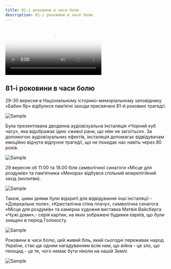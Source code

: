 ```yaml
---
title: 81-і роковини в часи болю
description: 81-і роковини в часи болю
---
```



<Video
  src="/assets/events/81-anniversary/01.mp4"
  poster="/assets/events/81-anniversary/poster.webp"
/>

## 81-і роковини в часи болю

29-30 вересня в Національному історико-меморіальному заповіднику «Бабин Яр»
відбулися пам’ятні заходи присвячені 81-й роковині трагедії.

<Image src="/assets/events/81-anniversary/img_0.webp" alt="Sample" />

Була презентована дводенна аудіовізуальна інсталяція «Чорний куб часу», яка
відображає ідею «живої рани, що ніяк не загоїться». За допомогою аудіовізуальних
ефектів, інсталяція допомагає відвідувачам емоційно відчути відлуння трагедії,
що не покидає нас навіть через 80 років.

<Image src="/assets/events/81-anniversary/img_1.webp" alt="Sample" />

29 вересня об 11:00 та 18.00 біля символічної синагоги «Місце для роздумів» та
пам’ятника «Менора» відбувся спільний міжрелігійний захід (молитви).

<Image src="/assets/events/81-anniversary/img_2.webp" alt="Sample" />

Також, цими днями були відкриті для відвідування інші інсталяції - «Дзеркальне
поле», «Кристалічна стіна плачу», символічна синагога «Місце для роздумів» та
камерна художня виставка Матвія Вайсберга «Чужі доми»,- серія картин, на яких
зображені будинки євреїв, що були знищені в період Голокосту.

<Image src="/assets/events/81-anniversary/img_3.webp" alt="Sample" />

Роковини в часи болю, цей живий біль, який сьогодні переживає народ України,
стає ще одним нагадуванням всім нам, що війна - це зло, що геноцид - це те, чого
немає бути ніколи на нашій Землі.

<Image src="/assets/events/81-anniversary/img_4.webp" alt="Sample" />
